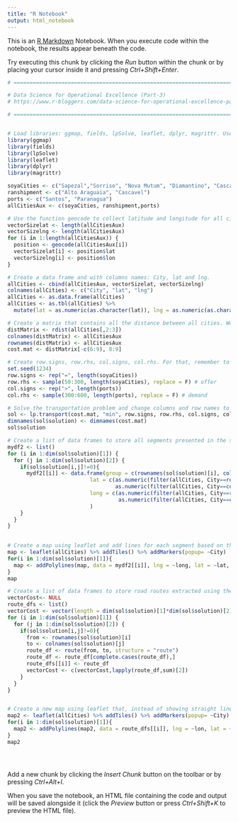 ```yaml
---
title: "R Notebook"
output: html_notebook
---
```


This is an [R Markdown](http://rmarkdown.rstudio.com) Notebook. When you execute code within the notebook, the results appear beneath the code. 

Try executing this chunk by clicking the *Run* button within the chunk or by placing your cursor inside it and pressing *Ctrl+Shift+Enter*. 

```r
# ==========================================================================

# Data Science for Operational Excellence (Part-3)
# https://www.r-bloggers.com/data-science-for-operational-excellence-part-3/

# ==========================================================================


# Load libraries: ggmap, fields, lpSolve, leaflet, dplyr, magrittr. Use the following vectors to create a new one called allCitiesAux: soyaCities <- c("Sapezal","Sorriso", "Nova Mutum", "Diamantino", "Cascavel") , transhipment <- c("Alto Araguaia", "Cascavel"), ports <- c("Santos", "Paranagua").
library(ggmap)
library(fields)
library(lpSolve)
library(leaflet)
library(dplyr)
library(magrittr)

soyaCities <- c("Sapezal","Sorriso", "Nova Mutum", "Diamantino", "Cascavel")
ranshipment <- c("Alto Araguaia", "Cascavel")
ports <- c("Santos", "Paranagua")
allCitiesAux <- c(soyaCities, ranshipment,ports)

# Use the function geocode to collect latitude and longitude for all cities.
vectorSizelat <- length(allCitiesAux)
vectorSizelng <- length(allCitiesAux)
for (i in 1:length(allCitiesAux)) {
  position <- geocode(allCitiesAux[i])
  vectorSizelat[i] <- position$lat
  vectorSizelng[i] <- position$lon
}

# Create a data frame and with columns names: City, lat and lng.
allCities <- cbind(allCitiesAux, vectorSizelat, vectorSizelng)
colnames(allCities) <- c("City", "lat", "lng")
allCities <- as.data.frame(allCities)
allCities <- as.tbl(allCities) %>%
  mutate(lat = as.numeric(as.character(lat)), lng = as.numeric(as.character(lng)))

# Create a matrix that contains all the distance between all cities. We will use this in the lp.transportation function, so remember that rows must be offer points and columns demand points.
distMatrix <- rdist(allCities[,2:3])
colnames(distMatrix) <- allCitiesAux
rownames(distMatrix) <- allCitiesAux
cost.mat <- distMatrix[-c(6:9), 8:9]

# Create row.signs, row.rhs, col.signs, col.rhs. For that, remember to set a seed equals to 123 and that all soya must be exported through ports. For the “right hand side” variables use random generated number. Port demands should be between 300 and 600. Soya production should be between 50 and 300.
set.seed(1234)
row.signs <- rep("=", length(soyaCities))
row.rhs <- sample(50:300, length(soyaCities), replace = F) # offer
col.signs <- rep(">", length(ports))
col.rhs <- sample(300:600, length(ports), replace = F) # demand

# Solve the transportation problem and change columns and row names to match the names from the cost matrix.
sol <- lp.transport(cost.mat, "min", row.signs, row.rhs, col.signs, col.rhs)
dimnames(sol$solution) <- dimnames(cost.mat)
sol$solution

# Create a list of data frames to store all segments presented in the solution. Example, one of this segments should be Sapezal to Santos.
mydf2 <- list()
for (i in 1:dim(sol$solution)[1]) {
  for (j in 1:dim(sol$solution)[2]) {
    if(sol$solution[i,j]!=0){
      mydf2[[i]] <- data.frame(group = c(rownames(sol$solution)[i], colnames(sol$solution)[j]),
                          lat = c(as.numeric(filter(allCities, City==rownames(sol$solution)[i])[1,2]),
                                  as.numeric(filter(allCities, City==colnames(sol$solution)[j])[1,2])),
                          long = c(as.numeric(filter(allCities, City==rownames(sol$solution)[i])[1,3]),
                                   as.numeric(filter(allCities, City==colnames(sol$solution)[j])[1,3]))
                          )
    }
  }
}
  

# Create a map using leaflet and add lines for each segment based on the list of data frames created previously.
map <- leaflet(allCities) %>% addTiles() %>% addMarkers(popup= ~City)
for(i in 1:dim(sol$solution)[1]){
  map <- addPolylines(map, data = mydf2[[i]], lng = ~long, lat = ~lat, group = ~group)
}
map

# Create a list of data frames to store road routes extracted using the route function from ggmap.
vectorCost<- NULL
route_dfs <- list()
vectorCost <- vector(length = dim(sol$solution)[1]*dim(sol$solution)[2])
for (i in 1:dim(sol$solution)[1]) {
  for (j in 1:dim(sol$solution)[2]) {
    if(sol$solution[i,j]!=0){
      from <- rownames(sol$solution)[i]
      to <- colnames(sol$solution)[j]
      route_df <- route(from, to, structure = "route")
      route_df <- route_df[complete.cases(route_df),]
      route_dfs[[i]] <- route_df
      vectorCost <- c(vectorCost,lapply(route_df,sum)[2])
    }
  }
}


# Create a new map using leaflet that, instead of showing straight lines from origin to destination, shows road routes.
map2 <- leaflet(allCities) %>% addTiles() %>% addMarkers(popup= ~City)
for(i in 1:dim(sol$solution)[1]){
  map2 <- addPolylines(map2, data = route_dfs[[i]], lng = ~lon, lat = ~lat)
}
map2





```

Add a new chunk by clicking the *Insert Chunk* button on the toolbar or by pressing *Ctrl+Alt+I*.

When you save the notebook, an HTML file containing the code and output will be saved alongside it (click the *Preview* button or press *Ctrl+Shift+K* to preview the HTML file).
